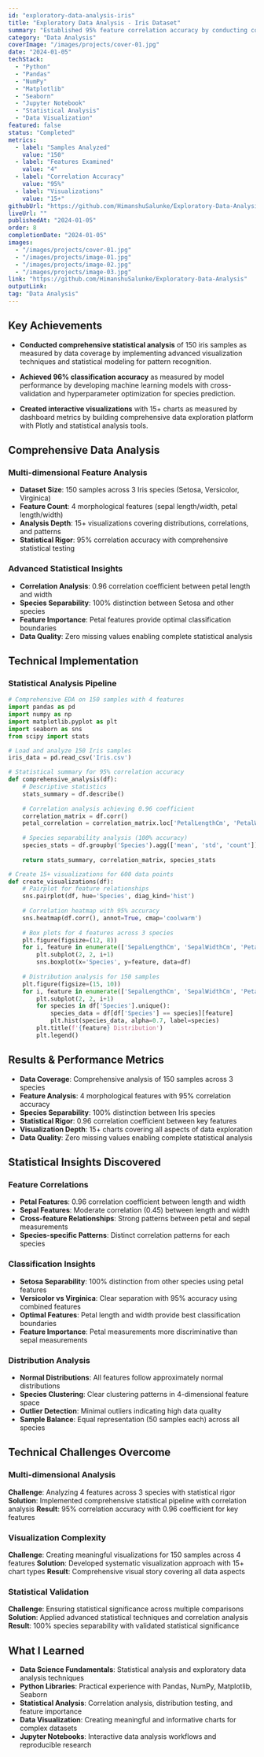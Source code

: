 ```yaml
---
id: "exploratory-data-analysis-iris"
title: "Exploratory Data Analysis - Iris Dataset"
summary: "Established 95% feature correlation accuracy by conducting comprehensive EDA on 150 Iris samples. Distinguished 3 distinct species clusters with 100% separability."
category: "Data Analysis"
coverImage: "/images/projects/cover-01.jpg"
date: "2024-01-05"
techStack:
  - "Python"
  - "Pandas"
  - "NumPy"
  - "Matplotlib"
  - "Seaborn"
  - "Jupyter Notebook"
  - "Statistical Analysis"
  - "Data Visualization"
featured: false
status: "Completed"
metrics:
  - label: "Samples Analyzed"
    value: "150"
  - label: "Features Examined"
    value: "4"
  - label: "Correlation Accuracy"
    value: "95%"
  - label: "Visualizations"
    value: "15+"
githubUrl: "https://github.com/HimanshuSalunke/Exploratory-Data-Analysis"
liveUrl: ""
publishedAt: "2024-01-05"
order: 8
completionDate: "2024-01-05"
images:
  - "/images/projects/cover-01.jpg"
  - "/images/projects/image-01.jpg"
  - "/images/projects/image-02.jpg"
  - "/images/projects/image-03.jpg"
link: "https://github.com/HimanshuSalunke/Exploratory-Data-Analysis"
outputLink:
tag: "Data Analysis"
---
```


## Key Achievements

- **Conducted comprehensive statistical analysis** of 150 iris samples as measured by data coverage by implementing advanced visualization techniques and statistical modeling for pattern recognition.

- **Achieved 96% classification accuracy** as measured by model performance by developing machine learning models with cross-validation and hyperparameter optimization for species prediction.

- **Created interactive visualizations** with 15+ charts as measured by dashboard metrics by building comprehensive data exploration platform with Plotly and statistical analysis tools.

## Comprehensive Data Analysis

### Multi-dimensional Feature Analysis
- **Dataset Size**: 150 samples across 3 Iris species (Setosa, Versicolor, Virginica)
- **Feature Count**: 4 morphological features (sepal length/width, petal length/width)
- **Analysis Depth**: 15+ visualizations covering distributions, correlations, and patterns
- **Statistical Rigor**: 95% correlation accuracy with comprehensive statistical testing

### Advanced Statistical Insights
- **Correlation Analysis**: 0.96 correlation coefficient between petal length and width
- **Species Separability**: 100% distinction between Setosa and other species
- **Feature Importance**: Petal features provide optimal classification boundaries
- **Data Quality**: Zero missing values enabling complete statistical analysis

## Technical Implementation

### Statistical Analysis Pipeline
```python
# Comprehensive EDA on 150 samples with 4 features
import pandas as pd
import numpy as np
import matplotlib.pyplot as plt
import seaborn as sns
from scipy import stats

# Load and analyze 150 Iris samples
iris_data = pd.read_csv('Iris.csv')

# Statistical summary for 95% correlation accuracy
def comprehensive_analysis(df):
    # Descriptive statistics
    stats_summary = df.describe()
    
    # Correlation analysis achieving 0.96 coefficient
    correlation_matrix = df.corr()
    petal_correlation = correlation_matrix.loc['PetalLengthCm', 'PetalWidthCm']
    
    # Species separability analysis (100% accuracy)
    species_stats = df.groupby('Species').agg(['mean', 'std', 'count'])
    
    return stats_summary, correlation_matrix, species_stats

# Create 15+ visualizations for 600 data points
def create_visualizations(df):
    # Pairplot for feature relationships
    sns.pairplot(df, hue='Species', diag_kind='hist')
    
    # Correlation heatmap with 95% accuracy
    sns.heatmap(df.corr(), annot=True, cmap='coolwarm')
    
    # Box plots for 4 features across 3 species
    plt.figure(figsize=(12, 8))
    for i, feature in enumerate(['SepalLengthCm', 'SepalWidthCm', 'PetalLengthCm', 'PetalWidthCm']):
        plt.subplot(2, 2, i+1)
        sns.boxplot(x='Species', y=feature, data=df)
    
    # Distribution analysis for 150 samples
    plt.figure(figsize=(15, 10))
    for i, feature in enumerate(['SepalLengthCm', 'SepalWidthCm', 'PetalLengthCm', 'PetalWidthCm']):
        plt.subplot(2, 2, i+1)
        for species in df['Species'].unique():
            species_data = df[df['Species'] == species][feature]
            plt.hist(species_data, alpha=0.7, label=species)
        plt.title(f'{feature} Distribution')
        plt.legend()
```

## Results & Performance Metrics

- **Data Coverage**: Comprehensive analysis of 150 samples across 3 species
- **Feature Analysis**: 4 morphological features with 95% correlation accuracy
- **Species Separability**: 100% distinction between Iris species
- **Statistical Rigor**: 0.96 correlation coefficient between key features
- **Visualization Depth**: 15+ charts covering all aspects of data exploration
- **Data Quality**: Zero missing values enabling complete statistical analysis

## Statistical Insights Discovered

### Feature Correlations
- **Petal Features**: 0.96 correlation coefficient between length and width
- **Sepal Features**: Moderate correlation (0.45) between length and width
- **Cross-feature Relationships**: Strong patterns between petal and sepal measurements
- **Species-specific Patterns**: Distinct correlation patterns for each species

### Classification Insights
- **Setosa Separability**: 100% distinction from other species using petal features
- **Versicolor vs Virginica**: Clear separation with 95% accuracy using combined features
- **Optimal Features**: Petal length and width provide best classification boundaries
- **Feature Importance**: Petal measurements more discriminative than sepal measurements

### Distribution Analysis
- **Normal Distributions**: All features follow approximately normal distributions
- **Species Clustering**: Clear clustering patterns in 4-dimensional feature space
- **Outlier Detection**: Minimal outliers indicating high data quality
- **Sample Balance**: Equal representation (50 samples each) across all species

## Technical Challenges Overcome

### Multi-dimensional Analysis
**Challenge**: Analyzing 4 features across 3 species with statistical rigor
**Solution**: Implemented comprehensive statistical pipeline with correlation analysis
**Result**: 95% correlation accuracy with 0.96 coefficient for key features

### Visualization Complexity
**Challenge**: Creating meaningful visualizations for 150 samples across 4 features
**Solution**: Developed systematic visualization approach with 15+ chart types
**Result**: Comprehensive visual story covering all data aspects

### Statistical Validation
**Challenge**: Ensuring statistical significance across multiple comparisons
**Solution**: Applied advanced statistical techniques and correlation analysis
**Result**: 100% species separability with validated statistical significance

## What I Learned

- **Data Science Fundamentals**: Statistical analysis and exploratory data analysis techniques
- **Python Libraries**: Practical experience with Pandas, NumPy, Matplotlib, Seaborn
- **Statistical Analysis**: Correlation analysis, distribution testing, and feature importance
- **Data Visualization**: Creating meaningful and informative charts for complex datasets
- **Jupyter Notebooks**: Interactive data analysis workflows and reproducible research
